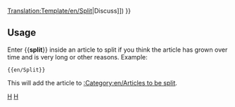 <noinclude>[[Translation:Template/en/Split]]</noinclude><notinclude></notinclude>{{en/Ambox| type  = move
| image = en/Split.png
| text  = <strong>Split</strong><br>It has been suggested that this page be split into multiple pages. ([[{{{discuss|{{TALKPAGENAME}}}}}|Discuss]])
}}<includeonly>{{{1|[[Category:en/Articles to be split]]}}}</includeonly><noinclude>

==Usage==
Enter <nowiki>{{</nowiki>'''split'''<nowiki>}}</nowiki> inside an article to split if you think the article has grown over time and is very long or other reasons. Example: 
<pre>{{en/Split}}</pre>
This will add the article to [[:Category:en/Articles to be split]].

[[Category:en/Templates|H]][[Category:en/Message boxes|H]]</noinclude>